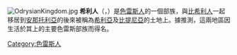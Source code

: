 {{Unreferenced|time=2020-09-05T01:18:53+00:00}}
[[File:OdrysianKingdom.jpg|thumb]]
'''希利人'''（{{lang-en|Thyni}}，{{lang-gr|Θυνοί}}）是[[色雷斯人|色雷斯人]]的一個部族，與[[比希利人|比希利人]]一起移居到[[安那托利亞|安那托利亞]]的後來被稱為[[希利亞|希利亞]]及[[比提尼亞|比提尼亞]]的土地上。據推測，這兩地區因生活於其上的主要色雷斯部族而得名。

{{民族小作品}}
[[Category:色雷斯人|Category:色雷斯人]]